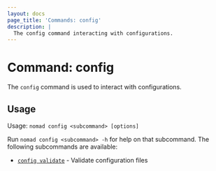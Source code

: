 ```yaml
---
layout: docs
page_title: 'Commands: config'
description: |
  The config command interacting with configurations.
---
```


# Command: config

The `config` command is used to interact with configurations.

## Usage

Usage: `nomad config <subcommand> [options]`

Run `nomad config <subcommand> -h` for help on that subcommand. The
following subcommands are available:

- [`config validate`][validate] - Validate configuration files

[validate]: /nomad/docs/commands/config/validate 'Validate configuration files'
